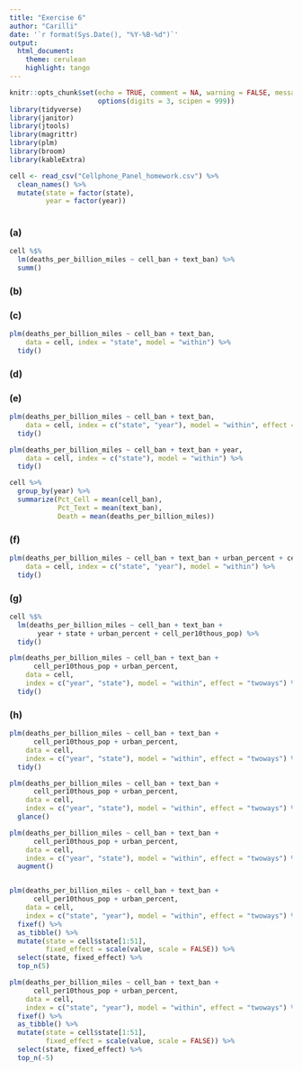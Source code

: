```yaml
---
title: "Exercise 6"
author: "Carilli"
date: '`r format(Sys.Date(), "%Y-%B-%d")`'
output: 
  html_document:
    theme: cerulean
    highlight: tango
---
```


```r
knitr::opts_chunk$set(echo = TRUE, comment = NA, warning = FALSE, message = FALSE,
                      options(digits = 3, scipen = 999))
library(tidyverse)
library(janitor)
library(jtools)
library(magrittr)
library(plm)
library(broom)
library(kableExtra)
```

```r
cell <- read_csv("Cellphone_Panel_homework.csv") %>% 
  clean_names() %>% 
  mutate(state = factor(state),
         year = factor(year))
  
```

### (a)

```r
cell %$% 
  lm(deaths_per_billion_miles ~ cell_ban + text_ban) %>% 
  summ()
```

### (b)

### (c)

```r
plm(deaths_per_billion_miles ~ cell_ban + text_ban,
    data = cell, index = "state", model = "within") %>% 
  tidy()
```

### (d)

### (e)

```r
plm(deaths_per_billion_miles ~ cell_ban + text_ban,
    data = cell, index = c("state", "year"), model = "within", effect = "twoways") %>% 
  tidy() 

plm(deaths_per_billion_miles ~ cell_ban + text_ban + year,
    data = cell, index = c("state"), model = "within") %>% 
  tidy()
```

```r
cell %>% 
  group_by(year) %>% 
  summarize(Pct_Cell = mean(cell_ban),
            Pct_Text = mean(text_ban),
            Death = mean(deaths_per_billion_miles)) 
```

### (f)

```r
plm(deaths_per_billion_miles ~ cell_ban + text_ban + urban_percent + cell_per10thous_pop + year,
    data = cell, index = c("state", "year"), model = "within") %>% 
  tidy() 
```

### (g)

```r
cell %$% 
  lm(deaths_per_billion_miles ~ cell_ban + text_ban + 
       year + state + urban_percent + cell_per10thous_pop) %>% 
  tidy() 

plm(deaths_per_billion_miles ~ cell_ban + text_ban +
      cell_per10thous_pop + urban_percent,
    data = cell, 
    index = c("year", "state"), model = "within", effect = "twoways") %>% 
  tidy()
```

### (h)


```r
plm(deaths_per_billion_miles ~ cell_ban + text_ban +
      cell_per10thous_pop + urban_percent,
    data = cell, 
    index = c("year", "state"), model = "within", effect = "twoways") %>% 
  tidy()

plm(deaths_per_billion_miles ~ cell_ban + text_ban +
      cell_per10thous_pop + urban_percent,
    data = cell, 
    index = c("year", "state"), model = "within", effect = "twoways") %>% 
  glance()

plm(deaths_per_billion_miles ~ cell_ban + text_ban +
      cell_per10thous_pop + urban_percent,
    data = cell, 
    index = c("year", "state"), model = "within", effect = "twoways") %>% 
  augment()


plm(deaths_per_billion_miles ~ cell_ban + text_ban +
      cell_per10thous_pop + urban_percent,
    data = cell, 
    index = c("state", "year"), model = "within", effect = "twoways") %>% 
  fixef() %>% 
  as_tibble() %>% 
  mutate(state = cell$state[1:51], 
         fixed_effect = scale(value, scale = FALSE)) %>% 
  select(state, fixed_effect) %>% 
  top_n(5)

plm(deaths_per_billion_miles ~ cell_ban + text_ban +
      cell_per10thous_pop + urban_percent,
    data = cell, 
    index = c("state", "year"), model = "within", effect = "twoways") %>% 
  fixef() %>% 
  as_tibble() %>% 
  mutate(state = cell$state[1:51], 
         fixed_effect = scale(value, scale = FALSE)) %>% 
  select(state, fixed_effect) %>% 
  top_n(-5)
```

